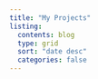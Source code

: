 ```yaml
---
title: "My Projects"
listing: 
  contents: blog
  type: grid
  sort: "date desc"
  categories: false
---
```


